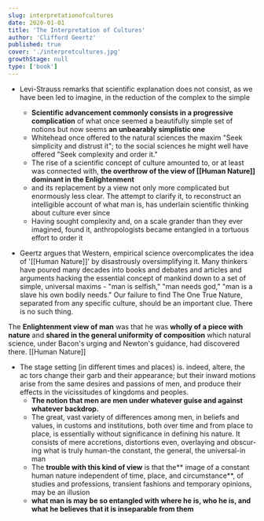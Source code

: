 ```yaml
---
slug: interpretationofcultures
date: 2020-01-01
title: 'The Interpretation of Cultures'
author: 'Clifford Geertz'
published: true
cover: './interpretcultures.jpg'
growthStage: null
type: ['book']
---
```


- Levi-Strauss remarks that scientific explanation does not consist, as we have been led to imag­ine, in the reduction of the complex to the simple
    - **Scientific advancement commonly consists in a progressive complication** of what once seemed a beautifully simple set of notions but now seems **an unbearably simplistic one**
    - Whitehead once offered to the natural sciences the maxim "Seek simplicity and distrust it"; to the social sciences he might well have offered "Seek complexity and order it."
    - The rise of a scientific concept of culture amounted to, or at least was connected with, **the overthrow of the view of [[Human Nature]] dominant in the Enlightenment**
    - and its replacement by a view not only more complicated but enormously less clear. The attempt to clarify it, to reconstruct an intelligible account of what man is, has underlain scientific thinking about culture ever since
    - Having sought complexity and, on a scale grander than they ever imag­ined, found it, anthropologists became entangled in a tortuous effort to order it

 - Geertz argues that Western, empirical science overcomplicates the idea of '[[Human Nature]]' by disastrously oversimplifying it. Many thinkers have poured many decades into books and debates and articles and arguments hacking the essential concept of mankind down to a set of simple, universal maxims - "man is selfish," "man needs god," "man is a slave his own bodily needs." Our failure to find The One True Nature, separated from any specific culture, should be an important clue. There is no such thing.  

The **Enlightenment view of man** was that he was **wholly of a piece with nature** and **shared in the general uniformity of composition** which natural science, under Bacon's urging and Newton's guidance, had discovered there. [[Human Nature]]

- The stage setting [in different times and places) is. indeed, altere, the ac­ tors change their garb and their appearance; but their inward motions arise from the same desires and passions of men, and produce their effects in the vicissitudes of kingdoms and peoples.
    - **The notion that men are men under whatever guise and against whatever backdrop.**
    - The great, vast variety of differences among men, in be­liefs and values, in customs and institutions, both over time and from place to place, is essentially without significance in defining his nature. It consists of mere accretions, distortions even, overlaying and obscur­ing what is truly human-the constant, the general, the universal-in man
    - The **trouble with this kind of view** is that the** image of a constant human nature inde­pendent of time, place, and circumstance**, of studies and professions, transient fashions and temporary opinions, may be an illusion
    - **what man is may be so entangled with where he is, who he is, and what he believes that it is inseparable from them**